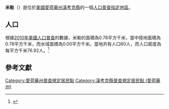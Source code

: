 {{noteTA
|G1=USState
|G2=地名
|G3=Unit
}}
{{Infobox settlement
|official_name            = 米勒
|native_name = Miller
|settlement_type          = [[人口普查指定地區|人口普查指定地區]]
|image_skyline            = 
|imagesize                = 
|image_map                = 
|mapsize                  = 
|pushpin_map              = USA Iowa 
|pushpin_label            = 米勒
|pushpin_label_position   = top
|pushpin_map_caption      = 米勒在愛荷華州的位置
|subdivision_type         = [[世界政區索引|國家]]
|subdivision_type1        = [[美国州份|州份]]
|subdivision_type2        = [[愛荷華州行政区划|縣]]
|subdivision_name         = [[美国|美国]]
|subdivision_name1        = [[愛荷華州|愛荷華州]]
|subdivision_name2        = [[漢考克縣_(愛荷華州)|漢考克縣]]
|elevation_ft             = 1227
|elevation_m              = 374
|timezone                 = [[北美中部时区|北美中部时区]]
|area_total_km2           = 0.78
|area_land_km2            = 0.78
|area_water_km2           = 0.00
|area_total_sq_mi         = 
|area_land_sq_mi          = 
|area_water_sq_mi         = 
|population_as_of         = [[2010年美國人口普查|2010]]
|population_footnotes     = 
|population_total         = 60
|population_density_km2   = auto
|population_density_sq_mi = auto
|utc_offset               = -6
|coordinates              = {{coord|43|11|02|N|93|36|00|W|display=inline,title}}
| coor_pinpoint           = 
| coordinates_footnotes   = 
|timezone_DST             = CDT
|utc_offset_DST           = -5
|postal_code_type         = [[美國郵區編號|郵區編號]]
|postal_code              = 50438
|area_code                = {{link-en|电话区号641|Area code 641|641}}
|blank_name = [[地名信息系统|GNIS ID]]
|blank_info = 459047<ref name="GNIS">{{cite gnis|459047|Miller}}</ref>
}}
'''米勒'''（{{lang-en|Miller}}）是位於[[美國|美國]][[愛荷華州|愛荷華州]][[漢考克縣_(愛荷華州)|漢考克縣]]的一個[[人口普查指定地區|人口普查指定地區]]。

== 人口 ==
根據[[2010年美國人口普查|2010年美國人口普查]]的數據，米勒的面積為0.78平方千米，當中陸地面積為0.78平方千米，而水域面積為0.00平方千米。當地共有人口60人，而人口密度為每平方千米76.92人。<ref name="GR8">{{cite web|url=http://factfinder2.census.gov|publisher=[[美国人口调查局|美国人口调查局]]|accessdate=2011-05-14|title=American FactFinder}}</ref>

== 參考文獻 ==
{{reflist}}

{{漢考克縣 (愛荷華州)}}

{{DEFAULTSORT:Miller, Iowa}}
[[Category:愛荷華州普查規定居民點|Category:愛荷華州普查規定居民點]]
[[Category:漢考克縣普查規定居民點_(愛荷華州)|Category:漢考克縣普查規定居民點 (愛荷華州)]]

{{Iowa-geo-stub}}